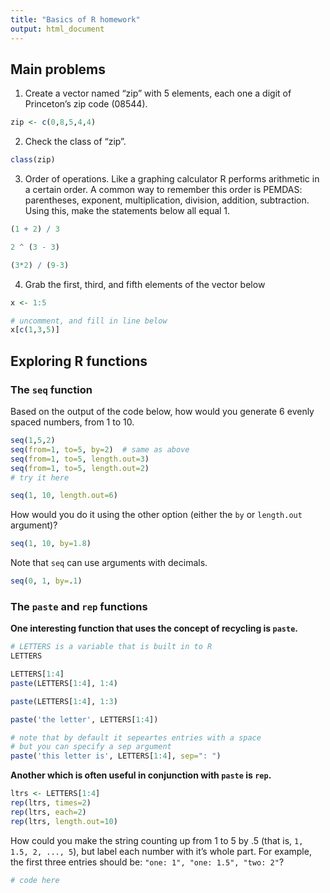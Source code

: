 ```yaml
---
title: "Basics of R homework"
output: html_document
---
```


Main problems 
-------------

1. Create a vector named "zip" with 5 elements, each one a digit of Princeton's zip code (08544).

``` r

zip <- c(0,8,5,4,4)


```

2.  Check the class of "zip".

``` r

class(zip)

```

3. Order of operations. Like a graphing calculator R performs arithmetic in a certain order. A common way to remember this order is PEMDAS: parentheses, exponent, multiplication, division, addition, subtraction. Using this, make the statements below all equal 1.

```r

(1 + 2) / 3

2 ^ (3 - 3)

(3*2) / (9-3)
```

4. Grab the first, third, and fifth elements of the vector below
```r

x <- 1:5

# uncomment, and fill in line below
x[c(1,3,5)]

```


Exploring R functions
---------------------

### The `seq` function

Based on the output of the code below, how would you generate 6 evenly spaced numbers, from 1 to 10.

```r
seq(1,5,2)
seq(from=1, to=5, by=2)  # same as above
seq(from=1, to=5, length.out=3)
seq(from=1, to=5, length.out=2)
# try it here

seq(1, 10, length.out=6)
```

How would you do it using the other option (either the `by` or `length.out` argument)?

```r

seq(1, 10, by=1.8)


```

Note that `seq` can use arguments with decimals.
```r
seq(0, 1, by=.1)
```


### The `paste` and `rep` functions

**One interesting function that uses the concept of recycling is `paste`.**

```r
# LETTERS is a variable that is built in to R
LETTERS

LETTERS[1:4]
paste(LETTERS[1:4], 1:4)

paste(LETTERS[1:4], 1:3)

paste('the letter', LETTERS[1:4])

# note that by default it sepeartes entries with a space
# but you can specify a sep argument
paste('this letter is', LETTERS[1:4], sep=": ")
```

**Another which is often useful in conjunction with `paste` is `rep`.**

```r
ltrs <- LETTERS[1:4]
rep(ltrs, times=2)
rep(ltrs, each=2)
rep(ltrs, length.out=10)
```

How could you make the string counting up from 1 to 5 by .5 (that is, `1, 1.5, 2, ..., 5`), but label each number with it's whole part. For example, the first three entries should be: `"one: 1", "one: 1.5", "two: 2"`?

```r

# code here

```

